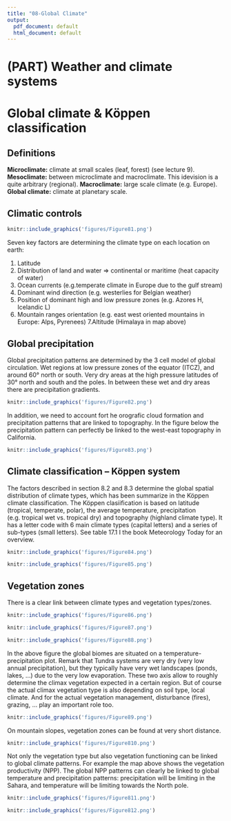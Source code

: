 ```yaml
---
title: "08-Global Climate"
output:
  pdf_document: default
  html_document: default
---
```


\mainmatter

# (PART) Weather and climate systems {-}

# Global climate & Köppen classification {#intro}
\chaptermark{Intro}

## Definitions

**Microclimate:** climate at small scales (leaf, forest) (see lecture 9).
**Mesoclimate:** between microclimate and macroclimate. This idevision is a quite arbitrary (regional).
**Macroclimate:** large scale climate (e.g. Europe).
**Global climate:** climate at planetary scale.

## Climatic controls

```r
knitr::include_graphics('figures/Figure81.png')
```

Seven key factors are determining the climate type on each location on earth:

1. Latitude
2. Distribution of land and water => continental or maritime (heat capacity of water)
3. Ocean currents (e.g.temperate climate in Europe due to the gulf stream)  
4. Dominant wind direction  (e.g. westerlies for Belgian weather)
5. Position of dominant high and low pressure zones (e.g. Azores H, Icelandic L)
6. Mountain ranges orientation (e.g. east west oriented mountains in Europe: Alps, Pyrenees)
7.Altitude (Himalaya in map above)

\pagebreak

## Global precipitation

Global precipitation patterns are determined by the 3 cell model of global circulation. Wet regions at low pressure zones of the equator (ITCZ), and around 60° north or south.  Very dry areas at the high pressure latitudes of 30° north and south and the poles. In between these wet and dry areas there are precipitation gradients.

```r
knitr::include_graphics('figures/Figure82.png')
```

In addition, we need to account fort he orografic cloud formation and precipitation patterns that are linked to topography. In the figure below the precipitation pattern can perfectly be linked to the west-east topography in California.

```r
knitr::include_graphics('figures/Figure83.png')
```

\pagebreak

## Climate classification – Köppen system

The factors described in section 8.2 and 8.3 determine the global spatial distribution of climate types, which has been summarize in the Köppen climate classification. The Köppen clasiification is based on latitude (tropical, temperate, polar), the average temperature, precipitation (e.g. tropical wet vs. tropical dry) and topography (highland climate type). It has a letter code with 6 main climate types (capital letters) and a series of sub-types (small letters). See table 17.1 I the book Meteorology Today for an overview.

```r
knitr::include_graphics('figures/Figure84.png')
```

```r
knitr::include_graphics('figures/Figure85.png')
```

\pagebreak

## Vegetation zones

There is a clear link between climate types and vegetation types/zones.

```r
knitr::include_graphics('figures/Figure86.png')
```

```r
knitr::include_graphics('figures/Figure87.png')
```

\pagebreak

```r
knitr::include_graphics('figures/Figure88.png')
```

In the above figure the global biomes are situated on a temperature-precipitation plot. Remark that Tundra systems are very dry (very low annual precipitation), but they typically have very wet landscapes (ponds, lakes, …) due to the very low evaporation. These two axis allow to roughly determine the climax vegetation expected in a certain region. But of course the actual climax vegetation type is also depending on soil type, local climate. And for the actual vegetation management, disturbance (fires), grazing, … play an important role too.  

\pagebreak

```r
knitr::include_graphics('figures/Figure89.png')
```

On mountain slopes, vegetation zones can be found at very short distance.

```r
knitr::include_graphics('figures/Figure810.png')
```

Not only the vegetation type but also vegetation functioning can be linked to global climate patterns. For example the map above shows the vegetation productivity (NPP). The global NPP patterns can clearly be linked to global temperature and precipitation patterns: precipitation will be limiting in the Sahara, and temperature will be limiting towards the North pole. 

\pagebreak

```r
knitr::include_graphics('figures/Figure811.png')
```

```r
knitr::include_graphics('figures/Figure812.png')
```


